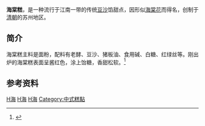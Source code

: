 {{Infobox Prepared Food
| name             = 海棠糕
| image            = 
| caption          = 
| alternate_name   = 
| country          = [[中国|中国]]
| region           = [[江南|江南地区]]
| creator          = 
| course           = 点心
| served           = 
| main_ingredient  = 
| variations       = 
| calories         = 367大卡<ref>{{cite web| url=http://www.boohee.com/shiwu/haitanggao| title=海棠糕的热量和减肥功效| publisher=薄荷网| date=| accessdate=2014-01-26| archive-date=2014-02-02| archive-url=https://web.archive.org/web/20140202193814/http://www.boohee.com/shiwu/haitanggao| dead-url=no}}</ref>
| other            = 
}}

'''海棠糕'''，是一种流行于江南一带的传统[[豆沙|豆沙]]馅甜点，因形似[[海棠花|海棠花]]而得名，创制于[[清朝|清朝]]的苏州地区。

==简介==
海棠糕主料是面粉，配料有老酵、豆沙、猪板油、食用碱、白糖、红绿丝等。刚出炉的海棠糕表面呈酱红色，涂上饴糖，香甜松软。<ref name="jiyaxuetang">{{cite web| url=http://epaper.subaonet.com/ksdb/html/2013-12/20/content_114777.htm| title=曾记否？海棠、梅花、定胜糕| publisher=苏州日报| date=2013-12-20| accessdate=2014-01-20| author=郑涌泉| deadurl=yes| archiveurl=https://web.archive.org/web/20140203110002/http://epaper.subaonet.com/ksdb/html/2013-12/20/content_114777.htm| archivedate=2014-02-03}}</ref>

== 参考资料 ==
{{reflist}}

[[Category:上海小吃|H海]]
[[Category:江蘇小吃|H海]]
[[Category:浙江小吃|H海]]
[[Category:中式糕點|Category:中式糕點]]